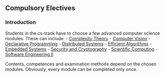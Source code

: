 ## Compulsory Electives

### Introduction

Students in the cs-track have to choose a few advanced computer science modules.
These can include:
- [Complexity Theory](cs_complexitytheory.qmd)
- [Computer Vision](cs_computervision.qmd)
- [Declarative Programming](cs_declarativeprogramming.qmd)
- [Distributed Systems](cs_distributedsystems.qmd)
- [Efficient Algorithms](cs_efficientalgorithms.qmd)
- [Embedded Systems](cs_embeddedsystems.qmd)
- [Security and Cryptography](cs_securitycrypto.qmd)
- [Scientific Computing](rse_scientificcomputing.qmd)
- [Software Engineering II](gen_softwareeng2.qmd)

Contents, competences and examination methods depend on the chosen modules.
Obviously, every module can be completed only once.
